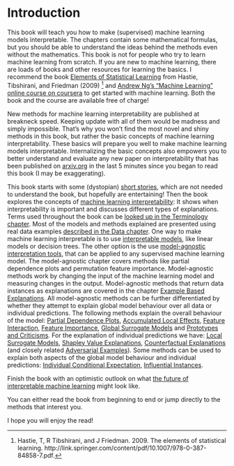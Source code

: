 # Introduction {#intro}

This book will teach you how to make (supervised) machine learning models interpretable.
The chapters contain some mathematical formulas, but you should be able to understand the ideas behind the methods even without the mathematics.
This book is not for people who try to learn machine learning from scratch.
If you are new to machine learning, there are loads of books and other resources for learning the basics.
I recommend the book [Elements of Statistical Learning](https://web.stanford.edu/~hastie/ElemStatLearn/) from Hastie, Tibshirani, and Friedman (2009) [^Hastie] and [Andrew Ng's "Machine Learning" online course on coursera](https://www.coursera.org/learn/machine-learning) to get started with machine learning.
Both the book and the course are available free of charge!

New methods for machine learning interpretability are published at breakneck speed.
Keeping update with all of them would be madness and simply impossible. 
That's why you won't find the most novel and shiny methods in this book, but rather the basic concepts of machine learning interpretability.
These basics will prepare you well to make machine learning models interpretable.
Internalizing the basic concepts also empowers you to better understand and evaluate any new paper on interpretability that has been published on [arxiv.org](https://arxiv.org/) in the last 5 minutes since you began to read this book (I may be exaggerating).
  
This book starts with some (dystopian) [short stories](#storytime), which are not needed to understand the book, but hopefully are entertaining!
Then the book explores the concepts of [machine learning interpretability](#interpretability):
It shows when interpretability is important and discusses different types of explanations.
Terms used throughout the book can be [looked up in the Terminology chapter](#terminology).
Most of the models and methods explained are presented using real data examples [described in the Data chapter](#data).
One way to make machine learning interpretable is to use [interpretable models](#simple), like linear models or decision trees.
The other option is the use [model-agnostic interpretation tools](#agnostic), that can be applied to any supervised machine learning model.
The model-agnostic chapter covers methods like partial dependence plots and permutation feature importance.
Model-agnostic methods work by changing the input of the machine learning model and measuring changes in the output.
Model-agnostic methods that return data instances as explanations are covered in the chapter [Example Based Explanations](#example-based).
All model-agnostic methods can be further differentiated by whether they attempt to explain global model behaviour over all data or individual predictions.
The following methods explain the overall behaviour of the model: [Partial Dependence Plots](#pdp), [Accumulated Local Effects](#ale), [Feature Interaction](#interaction), [Feature Importance](##feature-importance), [Global Surrogate Models](#global) and [Prototypes and Criticisms](#proto).
For the explanation of individual predictions we have: [Local Surrogate Models](#lime), [Shapley Value Explanations](#shapley), [Counterfactual Explanations](#counterfactual) (and closely related [Adversarial Examples](#adversarial)). 
Some methods can be used to explain both aspects of the global model behaviour and individual predictions: [Individual Conditional Expectation](#ice), [Influential Instances](#influential).

Finish the book with an optimistic outlook on what [the future of interpretable machine learning](#future) might look like.

You can either read the book from beginning to end or jump directly to the methods that interest you.

I hope you will enjoy the read!


[^Hastie]: Hastie, T, R Tibshirani, and J Friedman. 2009. The elements of statistical learning. http://link.springer.com/content/pdf/10.1007/978-0-387-84858-7.pdf.
